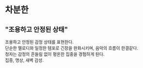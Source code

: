 # 차분한
## "조용하고 안정된 상태"
조용하고 안정된 감정 상태를 표현한다.  
단순한 멜로디와 일정한 템포로 긴장을 완화시키며, 음악의 흐름이 한결같다.  
청자는 감정의 흔들림 없이 평온한 집중을 경험하게 된다.  
집중, 명상, 새벽 감성.